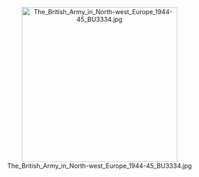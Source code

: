 <center>
[[File:The_British_Army_in_North-west_Europe_1944-45_BU3334.jpg|350px]]
</center>
<small>

</small>